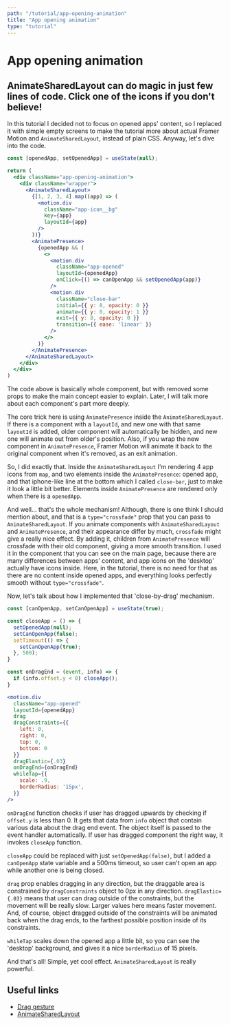 ```yaml
---
path: "/tutorial/app-opening-animation"
title: "App opening animation"
type: "tutorial"
---
```



# App opening animation
## AnimateSharedLayout can do magic in just few lines of code. Click one of the icons if you don't believe!

<div className="guide__component-wrapper">
  <div className="app-opening-animation__guide-wrapper">
    <IphoneAnimationTut />
  </div>
</div>

In this tutorial I decided not to focus on opened apps' content, so I replaced it with simple empty screens to make the tutorial more about actual Framer Motion and `AnimateSharedLayout`, instead of plain CSS. Anyway, let's dive into the code.

```jsx
const [openedApp, setOpenedApp] = useState(null);

return (
  <div className="app-opening-animation">
    <div className="wrapper">
      <AnimateSharedLayout>
        {[1, 2, 3, 4].map((app) => (
          <motion.div
            className="app-icon__bg"
            key={app}
            layoutId={app}
          />
        ))}
        <AnimatePresence>
          {openedApp && (
            <>
              <motion.div 
                className="app-opened"
                layoutId={openedApp}
                onClick={() => canOpenApp && setOpenedApp(app)}
              />
              <motion.div 
                className="close-bar" 
                initial={{ y: 8, opacity: 0 }}
                animate={{ y: 0, opacity: 1 }}
                exit={{ y: 8, opacity: 0 }}
                transition={{ ease: 'linear' }}
              />
            </>
          )}
        </AnimatePresence>
      </AnimateSharedLayout>
    </div>
  </div>
)
```

The code above is basically whole component, but with removed some props to make the main concept easier to explain. Later, I will talk more about each component's part more deeply. 

The core trick here is using `AnimatePresence` inside the `AnimateSharedLayout`. If there is a component with a `layoutId`, and new one with that same `layoutId` is added, older component will automatically be hidden, and new one will animate out from older's position. Also, if you wrap the new component in `AnimatePresence`, Framer Motion will animate it back to the original component when it's removed, as an exit animation. 

So, I did exactly that. Inside the `AnimateSharedLayout` I'm rendering 4 app icons from `map`, and two elements inside the `AnimatePresence`: opened app, and that iphone-like line at the bottom which I called `close-bar`, just to make it look a little bit better. Elements inside `AnimatePresence` are rendered only when there is a `openedApp`. 

And well... that's the whole mechanism! Although, there is one think I should mention about, and that is a `type="crossfade"` prop that you can pass to `AnimateSharedLayout`. If you animate components with `AnimateSharedLayout` and `AnimatePresence`, and their appearance differ by much, `crossfade` might give a really nice effect. By adding it, children from `AnimatePresence` will crossfade with their old component, giving a more smooth transition. I used it in the component that you can see on the main page, because there are many differences between apps' content, and app icons on the 'desktop' actually have icons inside. Here, in the tutorial, there is no need for that as there are no content inside opened apps, and everything looks perfectly smooth without `type="crossfade"`.

Now, let's talk about how I implemented that 'close-by-drag' mechanism.

```jsx
const [canOpenApp, setCanOpenApp] = useState(true);

const closeApp = () => {
  setOpenedApp(null);
  setCanOpenApp(false);
  setTimeout(() => {
    setCanOpenApp(true);
  }, 500);
}

const onDragEnd = (event, info) => {
  if (info.offset.y < 0) closeApp();
}

<motion.div 
  className="app-opened"
  layoutId={openedApp}
  drag
  dragConstraints={{ 
    left: 0, 
    right: 0, 
    top: 0, 
    bottom: 0
  }}
  dragElastic={.03}
  onDragEnd={onDragEnd}
  whileTap={{
    scale: .9,  
    borderRadius: '15px',
  }}
/>
```

`onDragEnd` function checks if user has dragged upwards by checking if `offset.y` is less than 0. It gets that data from `info` object that contain various data about the drag end event. The object itself is passed to the event handler automatically. If user has dragged component the right way, it invokes `closeApp` function.

`closeApp` could be replaced with just `setOpenedApp(false)`, but I added a `canOpenApp` state variable and a 500ms timeout, so user can't open an app while another one is being closed.

`drag` prop enables dragging in any direction, but the draggable area is constrained by `dragConstraints` object to 0px in any direction. `dragElastic={.03}` means that user can drag outside of the constraints, but the movement will be really slow. Larger values here means faster movement. And, of course, object dragged outside of the constraints will be animated back when the drag ends, to the farthest possible position inside of its constraints.

`whileTap` scales down the opened app a little bit, so you can see the 'desktop' background, and gives it a nice `borderRadius` of 15 pixels. 

And that's all! Simple, yet cool effect. `AnimateSharedLayout` is really powerful.

## Useful links
- [Drag gesture](https://www.framer.com/api/motion/gestures/#drag)
- [AnimateSharedLayout](https://www.framer.com/api/motion/animate-shared-layout/)